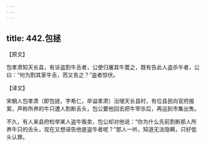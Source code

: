 ```yaml
---
---
---
```

title: 442.包拯
---



【原文】

包孝肃知天长县，有诉盗割牛舌者，公使归屠其牛鬻之，既有告此人盗杀牛者，公曰：“何为割其家牛舌，而又告之？”盗者惊伏。

【译文】

宋朝人包孝肃（即包拯，字希仁，卒谥孝肃）治理天长县时，有位县民向官府报案，声称所养的牛只遭人割断舌头，包公要他回去把牛宰杀后，再运到市集出售。

不久，有人来县府检举某人盗牛贩卖，包公却对他说：“你为什么先前割断那人所养牛只的舌头，现在又想诬告他是盗牛者呢？”那人一听，知道无法隐瞒，只好低头认罪。